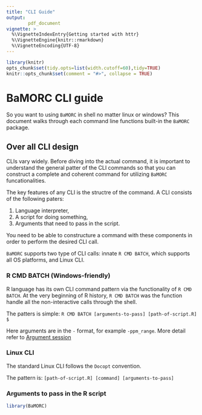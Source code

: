 ```yaml
---
title: "CLI Guide"
output: 
        pdf_document
vignette: >
  %\VignetteIndexEntry{Getting started with httr}
  %\VignetteEngine{knitr::rmarkdown}
  %\VignetteEncoding{UTF-8}
---
```


```r
library(knitr)
opts_chunk$set(tidy.opts=list(width.cutoff=60),tidy=TRUE)
knitr::opts_chunk$set(comment = "#>", collapse = TRUE)
```

# BaMORC CLI guide

So you want to using `BaMORC` in shell no matter linux or windows? This document walks through each command line functions built-in the `BaMORC` package.

## Over all CLI design

CLIs vary widely. Before diving into the actual command, it is important to understand the general patter of the CLI commands so that you can construct a complete and coherent command for utilizing `BaMORC` funcationalities.

The key features of any CLI is the structre of the command. A CLI consists of the following paters:

1. Language interpreter,
2. A script for doing something,
3. Arguments that need to pass in the script.

You need to be able to constructure a command with these components in order to perform the desired CLI call.

`BaMORC` supports two type of CLI calls: innate `R CMD BATCH`, which supports all OS platforms, and Linux CLI.

### R CMD BATCH (Windows-friendly)

R language has its own CLI command pattern via the functionality of `R CMD BATCH`. At the very beginning of R history, `R CMD BATCH` was the function handle all the non-interactive calls through the shell. 

   The patters is simple: `R CMD BATCH [arguments-to-pass] [path-of-script.R] $` 
   
Here arguments are in the `-` format, for example `-ppm_range`. More detail refer to [Argument session](# Arguments to pass in the R script)

### Linux CLI

The standard Linux CLI follows the `Docopt` convention. 

   The pattern is: `[path-of-script.R] [command] [arguments-to-pass]`



### Arguments to pass in the R script

```r
library(BaMORC)
```